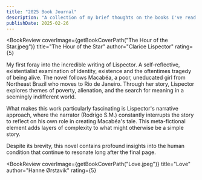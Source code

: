 ```yaml
---
title: "2025 Book Journal"
description: "A collection of my brief thoughts on the books I've read in 2025."
publishDate: 2025-02-26
---
```



<BookReview
  coverImage={getBookCoverPath("The Hour of the Star.jpeg")}
  title="The Hour of the Star"
  author="Clarice Lispector"
  rating={5}
>
  <div slot="intro">
    My first foray into the incredible writing of Lispector. A self-reflective, existentialist examination of identity, existence and the oftentimes tragedy of being alive.
     The novel follows Macabéa, a poor, uneducated girl from Northeast Brazil who moves to Rio de Janeiro. Through her story, Lispector explores themes of poverty, alienation, and the search for meaning in a seemingly indifferent world.
  
  What makes this work particularly fascinating is Lispector's narrative approach, where the narrator (Rodrigo S.M.) constantly interrupts the story to reflect on his own role in creating Macabéa's tale. This meta-fictional element adds layers of complexity to what might otherwise be a simple story.
  
  Despite its brevity, this novel contains profound insights into the human condition that continue to resonate long after the final page.
  </div>
</BookReview>

<BookReview
  coverImage={getBookCoverPath("Love.jpeg")}
  title="Love"
  author="Hanne Ørstavik"
  rating={5}
>

 
</BookReview>